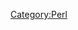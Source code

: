 [[Category:Perl]]
{{{class="brush: perl"
#!/bin/perl
@animation = qw( \ | / - );

$arrow="";
for ($i=1;$i<100;$i++) {

$percent= "    "."$i%"." [";
$arrow.="=";

	foreach $a(@animation) {
		print STDERR $percent;
		print STDERR $arrow.'>';
		print STDERR $a."\n";
		print STDERR "\e[A";
		sleep 1;

	}

}

print STDERR "\n";
}}}
